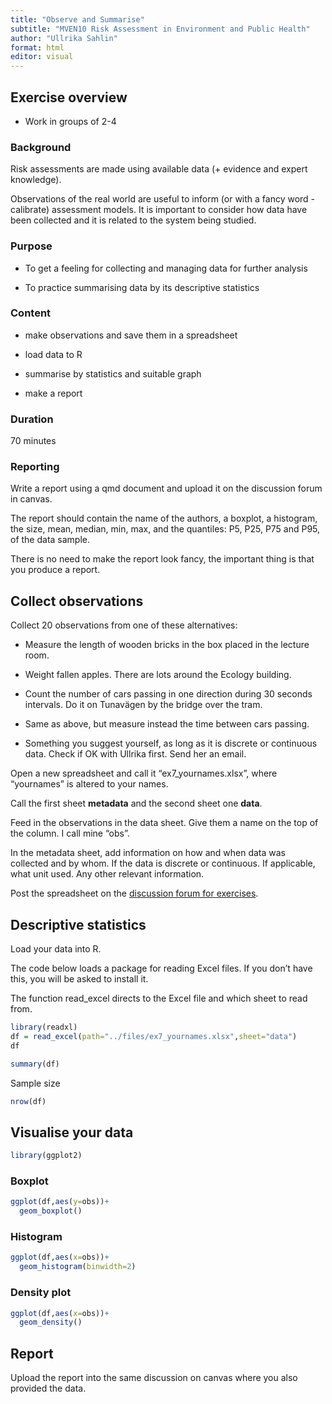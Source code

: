 ```yaml
---
title: "Observe and Summarise"
subtitle: "MVEN10 Risk Assessment in Environment and Public Health"
author: "Ullrika Sahlin"
format: html
editor: visual
---
```


## Exercise overview

-   Work in groups of 2-4

### Background

Risk assessments are made using available data (+ evidence and expert knowledge).

Observations of the real world are useful to inform (or with a fancy word - calibrate) assessment models. It is important to consider how data have been collected and it is related to the system being studied.

### Purpose

-   To get a feeling for collecting and managing data for further analysis

-   To practice summarising data by its descriptive statistics

### Content

-   make observations and save them in a spreadsheet

-   load data to R

-   summarise by statistics and suitable graph

-   make a report

### Duration

70 minutes

### Reporting

Write a report using a qmd document and upload it on the discussion forum in canvas.

The report should contain the name of the authors, a boxplot, a histogram, the size, mean, median, min, max, and the quantiles: P5, P25, P75 and P95, of the data sample.

There is no need to make the report look fancy, the important thing is that you produce a report. 

## Collect observations

Collect 20 observations from one of these alternatives:

-   Measure the length of wooden bricks in the box placed in the lecture room.

-   Weight fallen apples. There are lots around the Ecology building.

-   Count the number of cars passing in one direction during 30 seconds intervals. Do it on Tunavägen by the bridge over the tram.

-   Same as above, but measure instead the time between cars passing.

-   Something you suggest yourself, as long as it is discrete or continuous data. Check if OK with Ullrika first. Send her an email.

Open a new spreadsheet and call it "ex7_yournames.xlsx", where "yournames" is altered to your names.

Call the first sheet **metadata** and the second sheet one **data**.

Feed in the observations in the data sheet. Give them a name on the top of the column. I call mine "obs".

In the metadata sheet, add information on how and when data was collected and by whom. If the data is discrete or continuous. If applicable, what unit used. Any other relevant information.

Post the spreadsheet on the [discussion forum for exercises](https://canvas.education.lu.se/courses/23481/discussion_topics/331809).

## Descriptive statistics

Load your data into R.

The code below loads a package for reading Excel files. If you don't have this, you will be asked to install it.

The function read_excel directs to the Excel file and which sheet to read from.

```r
library(readxl)
df = read_excel(path="../files/ex7_yournames.xlsx",sheet="data")
df
```

```r
summary(df)
```

Sample size

```r
nrow(df)
```

## Visualise your data

```r
library(ggplot2)
```

### Boxplot

```r

ggplot(df,aes(y=obs))+
  geom_boxplot()
```

### Histogram

```r

ggplot(df,aes(x=obs))+
  geom_histogram(binwidth=2)
```

### Density plot

```r

ggplot(df,aes(x=obs))+
  geom_density()
```

## Report

Upload the report into the same discussion on canvas where you also provided the data.
